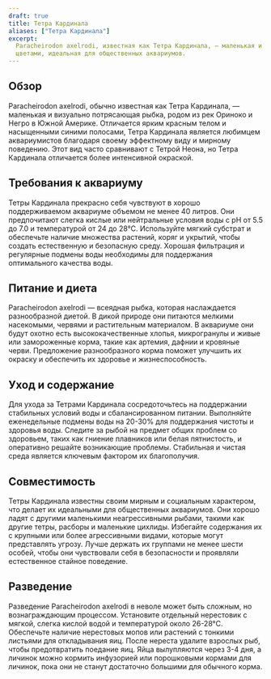 ```yaml
---
draft: true
title: Тетра Кардинала
aliases: ["Тетра Кардинала"]
excerpt:
  Paracheirodon axelrodi, известная как Тетра Кардинала, — маленькая и яркая рыбка с выдающимися красными и синими
  цветами, идеальная для общественных аквариумов.
---
```


## Обзор

Paracheirodon axelrodi, обычно известная как Тетра Кардинала, — маленькая и визуально потрясающая рыбка, родом из рек
Ориноко и Негро в Южной Америке. Отличается ярким красным телом и насыщенными синими полосами, Тетра Кардинала является
любимцем аквариумистов благодаря своему эффектному виду и мирному поведению. Этот вид часто сравнивают с Тетрой Неона,
но Тетра Кардинала отличается более интенсивной окраской.

## Требования к аквариуму

Тетры Кардинала прекрасно себя чувствуют в хорошо поддерживаемом аквариуме объемом не менее 40 литров. Они предпочитают
слегка кислые или нейтральные условия воды с pH от 5.5 до 7.0 и температурой от 24 до 28°C. Используйте мягкий субстрат
и обеспечьте наличие множества растений, коряг и укрытий, чтобы создать естественную и безопасную среду. Хорошая
фильтрация и регулярные подмены воды необходимы для поддержания оптимального качества воды.

## Питание и диета

Paracheirodon axelrodi — всеядная рыбка, которая наслаждается разнообразной диетой. В дикой природе они питаются мелкими
насекомыми, червями и растительным материалом. В аквариуме они будут охотно есть высококачественные хлопья, микрогранулы
и живые или замороженные корма, такие как артемия, дафнии и кровяные черви. Предложение разнообразного корма поможет
улучшить их окраску и обеспечить их здоровье и жизнеспособность.

## Уход и содержание

Для ухода за Тетрами Кардинала сосредоточьтесь на поддержании стабильных условий воды и сбалансированном питании.
Выполняйте еженедельные подмены воды на 20-30% для поддержания чистоты и здоровья воды. Следите за рыбой на предмет
общих проблем со здоровьем, таких как гниение плавников или белая пятнистость, и оперативно решайте возникающие
проблемы. Стабильная и чистая среда является ключевым фактором их благополучия.

## Совместимость

Тетры Кардинала известны своим мирным и социальным характером, что делает их идеальными для общественных аквариумов. Они
хорошо ладят с другими маленькими неагрессивными рыбами, такими как другие тетры, расборы и маленькие цихлиды. Избегайте
содержания их с крупными или более агрессивными видами, которые могут представлять угрозу. Лучше держать их группами не
менее шести особей, чтобы они чувствовали себя в безопасности и проявляли естественное стайное поведение.

## Разведение

Разведение Paracheirodon axelrodi в неволе может быть сложным, но вознаграждающим процессом. Установите отдельный
нерестовик с мягкой, слегка кислой водой и температурой около 26-28°C. Обеспечьте наличие нерестовых мопов или растений
с тонкими листьями для откладывания яиц. После нереста удалите взрослых рыб, чтобы предотвратить поедание яиц. Яйца
вылупляются через 3-4 дня, а личинок можно кормить инфузорией или порошковыми кормами для личинок, пока они не станут
достаточно большими для обычного корма.
